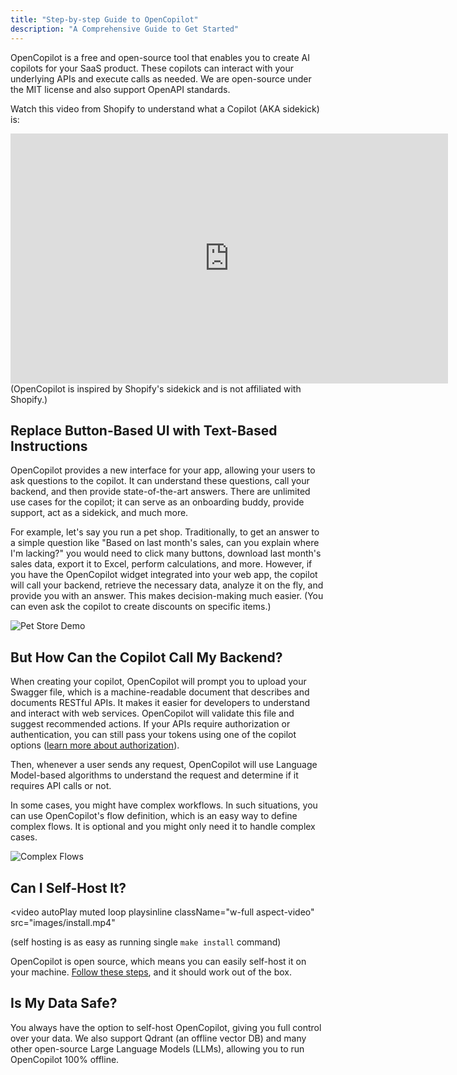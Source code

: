 ```yaml
---
title: "Step-by-step Guide to OpenCopilot"
description: "A Comprehensive Guide to Get Started"
---
```


OpenCopilot is a free and open-source tool that enables you to create AI copilots for your SaaS product. These copilots can interact with your underlying APIs and execute calls as needed. We are open-source under the MIT license and also support OpenAPI standards.

Watch this video from Shopify to understand what a Copilot (AKA sidekick) is:
<iframe
    width="700"
    height="400"
    src="https://www.youtube.com/embed/HVvbY7A7lIQ"
    title="YouTube video player"
    frameBorder="0"
    allow="accelerometer; autoplay; clipboard-write; encrypted-media; gyroscope; picture-in-picture"
    allowFullScreen
></iframe>
(OpenCopilot is inspired by Shopify's sidekick and is not affiliated with Shopify.)

## Replace Button-Based UI with Text-Based Instructions

OpenCopilot provides a new interface for your app, allowing your users to ask questions to the copilot. It can understand these questions, call your backend, and then provide state-of-the-art answers. There are unlimited use cases for the copilot; it can serve as an onboarding buddy, provide support, act as a sidekick, and much more.

For example, let's say you run a pet shop. Traditionally, to get an answer to a simple question like "Based on last month's sales, can you explain where I'm lacking?" you would need to click many buttons, download last month's sales data, export it to Excel, perform calculations, and more. However, if you have the OpenCopilot widget integrated into your web app, the copilot will call your backend, retrieve the necessary data, analyze it on the fly, and provide you with an answer. This makes decision-making much easier. (You can even ask the copilot to create discounts on specific items.)

![Pet Store Demo](/images/pet-store-demo.png)

## But How Can the Copilot Call My Backend?

When creating your copilot, OpenCopilot will prompt you to upload your Swagger file, which is a machine-readable document that describes and documents RESTful APIs. It makes it easier for developers to understand and interact with web services. OpenCopilot will validate this file and suggest recommended actions. If your APIs require authorization or authentication, you can still pass your tokens using one of the copilot options ([learn more about authorization](authorization)).

Then, whenever a user sends any request, OpenCopilot will use Language Model-based algorithms to understand the request and determine if it requires API calls or not.

In some cases, you might have complex workflows. In such situations, you can use OpenCopilot's flow definition, which is an easy way to define complex flows. It is optional and you might only need it to handle complex cases.

![Complex Flows](/images/flows-file-example.png)

## Can I Self-Host It?

<video
    autoPlay
    muted
    loop
    playsinline
    className="w-full aspect-video"
    src="images/install.mp4"
></video>
(self hosting is as easy as running single `make install` command)

OpenCopilot is open source, which means you can easily self-host it on your machine. [Follow these steps](introduction#setting-up), and it should work out of the box.

## Is My Data Safe?

You always have the option to self-host OpenCopilot, giving you full control over your data. We also support Qdrant (an offline vector DB) and many other open-source Large Language Models (LLMs), allowing you to run OpenCopilot 100% offline.

